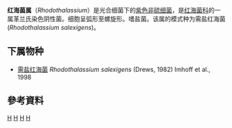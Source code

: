 {{Automatic taxobox
| taxon = Rhodothalassium
| authority = (Drews, 1982) Imhoff, Petri and Soling, 1998
| parent authority = Venkata Ramana et al. 2014
| grandparent authority = Venkata Ramana et al. 2014
| type_species = ''Rhodothalassium salexigens''
| type_species_authority = (Drews, 1982) Imhoff et al., 1998
}}
'''红海菌属'''（''Rhodothalassium''）是光合细菌下的[[紫色非硫细菌|紫色非硫细菌]]，是[[红海菌科|红海菌科]]的一属革兰氏染色阴性菌。细胞呈弧形至螺旋形。嗜盐菌。该属的模式种为需盐红海菌(''Rhodothalassium salexigens'')。

==下属物种==
* [[需盐红海菌|需盐红海菌]] ''Rhodothalassium salexigens'' (Drews, 1982) Imhoff et al., 1998

==參考資料==
{{Reflist}}

{{Taxonbar}}
[[Category:1998年描述的分类群|H]]
[[Category:紫色非硫细菌|H]]
[[Category:革兰氏阴性菌|H]]
[[Category:红海菌目|H]]